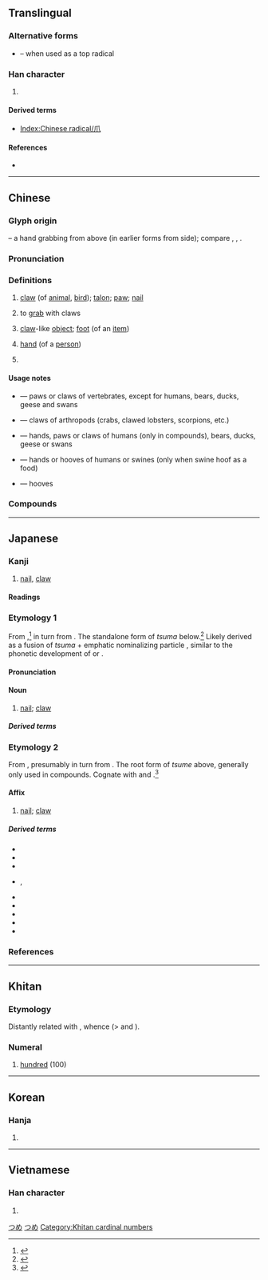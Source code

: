 {{also|爫|瓜|手|寸}}
{{character info}}
==Translingual==
{{stroke order|type=animate}}

===Alternative forms===
* {{l|mul|爫}} – when used as a top radical

===Han character===
{{Han char|rn=87|rad=爪|as=00|sn=4|four=72230|canj=HLO|ids=⿸𠂆⿰丨乀}}

# {{mul-kangxi radical-def}}

====Derived terms====
* [[Index:Chinese radical/爪]]

====References====
* {{Han ref|kx=0688.260|dkj=19653|dj=1101.120|hdz=32030.010|uh=722A|ud=29226|bh=A4F6|bd=42230}}

----

==Chinese==
{{zh-forms|alt=㕚-ancient}}

===Glyph origin===
{{Han etym}}
{{liushu|p}} – a hand grabbing from above (in earlier forms from side); compare {{zh-l|*手}}, {{zh-l|*寸}}, {{zh-l|*九}}.

===Pronunciation===
{{zh-pron
|m=zhuǎ,zhǎo,er=y,1nb=vernacular,2nb=literary
|m_note=zhuǎ - “claw; claw-like object”
|m-s=zao3
|c=zaau2
|h=pfs=cháu
|mn=ml:cháu/qz,xm,zz:chiáu/qz:liáu/tp,xm:niáu/kh,zz:jiáu
|mn_note=cháu - literary; chiáu/liáu/niáu/jiáu - vernacular
|mn-t=riao2/riou2
|mn-t_note=riao2 - Shantou; riou2 - Chaozhou
|w=2tsau
|mc=y
|oc=y
|cat=n,pn
}}

===Definitions===
{{zh-hanzi}}

# [[claw]] (of [[animal]], [[bird]]); [[talon]]; [[paw]]; [[nail]]
# {{lb|zh|Hakka}} to [[grab]] with claws
# [[claw]]-like [[object]]; [[foot]] (of an [[item]])
# {{lb|zh|derogatory|or|humorous}} [[hand]] (of a [[person]])
# {{surname|zh}}

====Usage notes====
* {{zh-l|爪}} ― paws or claws of vertebrates, except for humans, bears, ducks, geese and swans
* {{zh-l|鉗}} ― claws of arthropods (crabs, clawed lobsters, scorpions, etc.)
* {{zh-l|掌}} ― hands, paws or claws of humans (only in compounds), bears, ducks, geese or swans
* {{zh-l|手}} ― hands or hooves of humans or swines (only when swine hoof as a food)
* {{zh-l|蹄}} ― hooves

===Compounds===
{{zh-der|爪甲|爪枯|爪哇|爪牙|爪印|鳳爪|雞爪|爪子|爪兒|爪尖兒|八爪魚|冰爪|心膂爪牙|張牙舞爪|展爪|一鱗一爪|一鱗半爪|爪哇島|爪尋|爪牙官|片鱗半爪|手爪|爪角|爪哇族|爪甲點金|祿山之爪|爪牙吏|爪士|爪袖|爪牙之將|爪哇人|爪蹄類|爪老|狗爪子|犬牙鷹爪|牙爪|爪痕|爪牙之士|爪哇國|熱爪哇|握拳透爪|探爪兒|東鱗西爪|鷹爪|虎爪拳|舞爪張牙|虎爪豆|龍爪槐|雞爪釘|龍爪書|能牙利爪|鱗爪|魔爪|鷹爪毛兒|鷹爪功|鵰心雁爪|鴻爪|鳥爪|鱉爪|龍爪|飛鴻雪爪|雪泥鴻爪|通眉長爪|鋸牙鉤爪|鉤爪鋸牙|繫爪|鉤爪|爪字頭}}

----

==Japanese==

===Kanji===
{{ja-kanji|grade=|rs=爪00}}

# [[nail]], [[claw]]

====Readings====
{{ja-readings
|goon=しょう<せう
|kanon=そう<さう
|kun=つめ-, つま-
}}

===Etymology 1===
{{wikipedia|lang=ja}}
{{ja-kanjitab|yomi=k|つめ}}

From {{inh|ja|ojp|sort=つめ|-}},<ref name="KDJ">{{R:Kokugo Dai Jiten}}</ref> in turn from {{inh|ja|jpx-pro|sort=つめ|*tumay}}.  The standalone form of ''tsuma'' below.<ref name="KDJ">{{R:Kokugo Dai Jiten}}</ref>  Likely derived as a fusion of ''tsuma'' + emphatic nominalizing particle {{ja-r|い}}, similar to the phonetic development of {{m|ja|目|tr=me|pos=from ''ma'' + ''i''}} or {{m|ja|神|tr=kami|pos=from ''kamu'' + ''i''}}.  

====Pronunciation====
{{ja-pron|yomi=k|つめ|acc=0|acc_ref=DJR}}

====Noun====
{{ja-noun|つめ}}

# [[nail]]; [[claw]]

=====Derived terms=====
{{der3|ja
| {{ja-r|鷹の爪|たか の つめ}}
}}

===Etymology 2===
{{ja-kanjitab|yomi=k|つま}}

From {{inh|ja|ojp|sort=つま|-}}, presumably in turn from {{inh|ja|jpx-pro|sort=つま|*tuma}}.  The root form of ''tsume'' above, generally only used in compounds.  Cognate with {{m|ja|端|tr=tsuma||[[edge]], [[side]] of something}} and {{m|ja|妻|tr=tsuma||[[wife]]|pos=original sense of “[[spouse]]”}}.<ref name="KDJ">{{R:Kokugo Dai Jiten}}</ref>

====Affix====
{{ja-pos|affix|つま}}

# {{lb|ja|only in compounds}} [[nail]]; [[claw]]

=====Derived terms=====
{{der-top}}
* {{ja-r|爪%音|つま%おと|the sound of a [[stringed instrument]] when [[pluck]]ed with a [[pick]] or [[plectrum]]; the [[sound]] of a [[horse]]'s [[hoofbeat]]}}
* {{ja-r|爪%弾く|つま%びく|to [[pluck]] with one's [[fingernail]], such as a [[stringed instrument]]}}
* {{ja-r|爪%折る|つま%おる|to [[pick]] or [[break]] something off with one's [[fingernail]]s}}
* {{ja-r|爪%隠|つま%かくし|rom=-}}, {{ja-r|爪%隠し|つま%かくし|[[hiding]] one's [[claw]]s; a kind of ''[[zōri]]'' [[grass]] [[sandal]], where the front end extends and folds over the tops of the [[toe]]s}}
* {{ja-r|爪%先|つま%さき|[[tiptoe]]}}
* {{ja-r|摘まむ|つまむ|to [[pinch]]; to [[pick at]]; to [[pick up|pick]] something [[pick up|up]] with the [[tip]]s of one's [[finger]]s}}
* {{ja-r|摘む|つむ|to [[pick up|pick]] something [[pick up|up]] with the [[tip]]s of one's [[finger]]s; to [[snip]] the [[tip]] off of something}}
* {{ja-r|躓く|つまずく|to [[stumble]]}}
* {{ja-r|爪%楊%枝|つま% よう%じ|a small [[toothpick]]}}
{{der-bottom}}

===References===
<references />

[[Category:Japanese basic words|つめ]]
[[Category:ja:Anatomy|つめ]]

----

==Khitan==

===Etymology===
Distantly related with {{cog|xgn-pro|*jaxun||hundred}}, whence {{cog|cmg|ᠵᠠᠭᠤᠨ}} (> {{cog|mn|зуу}} and {{cog|dta|jau}}).

===Numeral===
{{head|zkt|numeral|tr=jau}}

# [[hundred]] (100)

[[Category:Khitan cardinal numbers]]

----

==Korean==

===Hanja===
{{ko-hanja|손톱|조}}

# {{hanja form of|조|[[nail]]; [[claw]]}}

----

==Vietnamese==

===Han character===
{{vi-hantu|[[trảo]], [[trẩu]], [[vuốt]], [[trảu]]|rs=爪00}}

# {{rfdef|vi|sort=爪00}}

[[Category:CJKV radicals| ]]